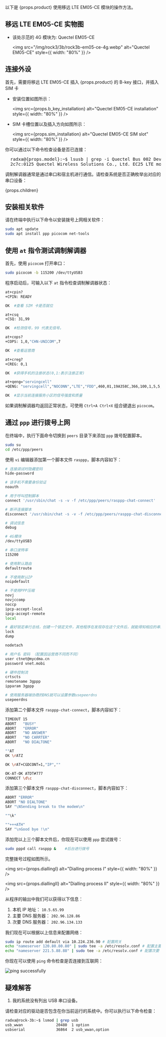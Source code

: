 以下是 {props.product} 使用移远 LTE EM05-CE 模块的操作方法。

## 移远 LTE EM05-CE 实物图

- 该处示范的 4G 模块为: Quectel EM05-CE

  <img
    src="/img/rock3/3b/rock3b-em05-ce-4g.webp"
    alt="Quectel EM05-CE"
    style={{ width: "80%" }}
  />

## 连接外设

首先，需要将移远 LTE EM05-CE 插入 {props.product} 的 B-key 接口，并插入 SIM 卡

- 安装位置如图所示：

  <img
    src={props.b_key_installation}
    alt="Quectel EM05-CE installation"
    style={{ width: "80%" }}
  />

- SIM 卡槽位置以及插入方向如图所示：

  <img
    src={props.sim_installation}
    alt="Quectel EM05-CE SIM slot"
    style={{ width: "80%" }}
  />

你可以通过以下命令检查设备是否已连接：

<pre>
  radxa@{props.model}:~$ lsusb | grep -i Quectel Bus 002 Device 002: ID
  2c7c:0125 Quectel Wireless Solutions Co., Ltd. EC25 LTE modem
</pre>

调制解调器通常是通过串口和宿主机进行通信。请检查系统是否正确枚举出对应的串口设备：

<div>

{props.children}

</div>

## 安装相关软件

请在终端中执行以下命令以安装拨号上网相关软件：

```bash
sudo apt update
sudo apt install ppp picocom net-tools
```

## 使用 `at` 指令测试调制解调器

首先，使用 `picocom` 打开串口：

```bash
sudo picocom -b 115200 /dev/ttyUSB3
```

程序启动后，可输入以下 `at` 指令检查调制解调器状态：

```bash
at+cpin?
+CPIN: READY

OK  #查看 SIM 卡是否就位

at+csq
+CSQ: 31,99

OK  #检测信号，99 代表无信号。

at+cops?
+COPS: 1,0,"CHN-UNICOM",7

OK  #查看运营商

at+creg?
+CREG: 0,1

OK  #获得手机的注册状态(0,1:表示注册正常)

at+qeng="servingcell"
+QENG: "servingcell","NOCONN","LTE","FDD",460,01,19A358C,366,100,1,5,5,774E,-108,-5,-83,9,13

OK  #显示当前连接服务小区的信号强度和质量
```

如果调制解调器均返回正常状态，可使用 `Ctrl+A Ctrl+X` 组合键退出 `picocom`。

## 通过 `ppp` 进行拨号上网

在终端中，执行下面命令切换到 `peers` 目录下来添加 `ppp` 拨号配置脚本。

```bash
sudo su
cd /etc/ppp/peers
```

使用 `vi` 编辑器添加第一个脚本文件 `rasppp`，脚本内容如下：

```bash
# 连接调试时隐藏密码
hide-password

# 该手机不需要身份验证
noauth

# 用于呼叫控制脚本
connect '/usr/sbin/chat -s -v -f /etc/ppp/peers/rasppp-chat-connect'

# 断开连接脚本
disconnect '/usr/sbin/chat -s -v -f /etc/ppp/peers/rasppp-chat-disconnect'

# 调试信息
debug

# 4G模块
/dev/ttyUSB3

# 串口波特率
115200

# 使用默认路由
defaultroute

# 不使用默认IP
noipdefault

# 不使用PPP压缩
novj
novjccomp
noccp
ipcp-accept-local
ipcp-accept-remote
local

# 最好锁定串行总线，创建一个锁定文件，其他程序在发现存在这个文件后，就能得知相应的串口已经被使用。
lock
dump

nodetach

# 用户名 密码 （配置因运营商不同而不同）
user ctnet@mycdma.cn
password vnet.mobi

# 硬件控制流
crtscts
remotename 3gppp
ipparam 3gppp

# 使用服务器端协商的DNS就可以设置参数usepeerdns
usepeerdns
```

添加第二个脚本文件 `rasppp-chat-connect`，脚本内容如下：

```bash
TIMEOUT 15
ABORT   "BUSY"
ABORT   "ERROR"
ABORT   "NO ANSWER"
ABORT   "NO CARRTER"
ABORT   "NO DIALTONE"

""AT
OK \rATZ

OK \rAT+CGDCONT=1,"IP",""

OK-AT-OK ATDT#777
CONNECT \d\c
```

添加第三个脚本文件 `rasppp-chat-disconnect`，脚本内容如下：

```bash
ABORT "ERROR"
ABORT "NO DIALTONE"
SAY "\NSending break to the modem\n"

""\k"

""+++ATH"
SAY "\nGood bye !\n"
```

添加完以上三个脚本文件后，你现在可以使用 `ppp` 尝试拨号：

```bash
sudo pppd call rasppp &    #后台进行拨号
```

完整拨号过程如图所示。

<img src={props.diallingI} alt="Dialling process I" style={{ width: "80%" }} />

<img
  src={props.diallingII}
  alt="Dialling process II"
  style={{ width: "80%" }}
/>

从程序的输出中我们可以获得以下信息：

1. 本机 IP 地址： `10.5.65.99`
2. 主要 DNS 服务器： `202.96.128.86`
3. 次要 DNS 服务器： `202.96.134.133`

我们现在可以根据以上信息来配置网络：

```bash
sudo ip route add default via 10.224.236.90 # 配置网关
echo "nameserver 120.80.80.80" | sudo tee -a /etc/resolv.conf # 配置主要 DNS
echo "nameserver 221.5.88.88" | sudo tee -a /etc/resolv.conf # 配置次要 DNS
```

你现在可以使用 `ping` 命令检查是否连接到互联网：

<img src={props.ping_successfully} alt="ping successfully" />

## 疑难解答

1. 我的系统没有列出 USB 串口设备。

请检查对应的驱动是否包含在你当前运行的系统中。你可以执行以下命令检查：

```bash
radxa@rock-3b:~$ lsmod | grep usb
usb_wwan               20480  1 option
usbserial              36864  2 usb_wwan,option
```
